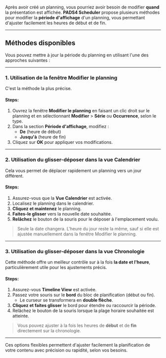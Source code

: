 Après avoir créé un planning, vous pourriez avoir besoin de modifier **quand** la présentation est affichée. **PADS4 Scheduler** propose plusieurs méthodes pour modifier la **période d'affichage** d'un planning, vous permettant d'ajuster facilement les heures de début et de fin.

***

## Méthodes disponibles

Vous pouvez mettre à jour la période du planning en utilisant l'une des approches suivantes :

***

### 1. **Utilisation de la fenêtre Modifier le planning**

C'est la méthode la plus précise.

#### Steps:

1. Ouvrez la fenêtre **Modifier le planning** en faisant un clic droit sur le planning et en sélectionnant **Modifier** > **Série** ou **Occurrence**, selon le type.
2. Dans la section **Période d'affichage**, modifiez :
   * **De** (heure de début)
   * **Jusqu'à** (heure de fin)
3. Cliquez sur **OK** pour appliquer vos modifications.

***

### 2. **Utilisation du glisser-déposer dans la vue Calendrier**

Cela vous permet de déplacer rapidement un planning vers un jour différent.

#### Steps:

1. Assurez-vous que la **Vue Calendrier** est activée.
2. Localisez le planning dans le calendrier.
3. **Cliquez et maintenez** le planning.
4. **Faites-le glisser** vers la nouvelle date souhaitée.
5. **Relâchez** le bouton de la souris pour le déposer à l'emplacement voulu.

> Seule la date changera. L'heure du jour reste la même, sauf si elle est ajustée manuellement dans la fenêtre Modifier le planning.

***

### 3. **Utilisation du glisser-déposer dans la vue Chronologie**

Cette méthode offre un meilleur contrôle sur à la fois **la date et l'heure**, particulièrement utile pour les ajustements précis.

#### Steps:

1. Assurez-vous **Timeline View** est activée.
2. Passez votre souris sur le **bord** du bloc de planification (début ou fin).
   * Le curseur se transformera en **double flèche**.
3. **Cliquez et faites glisser** le bord pour étendre ou raccourcir la période.
4. Relâchez le bouton de la souris lorsque la plage horaire souhaitée est atteinte.

> Vous pouvez ajuster à la fois les heures de **début** et de **fin** directement sur la chronologie.

***

Ces options flexibles permettent d'ajuster facilement la planification de votre contenu avec précision ou rapidité, selon vos besoins.
